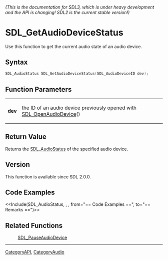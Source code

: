 ====== (This is the documentation for SDL3, which is under heavy development and the API is changing! SDL2 is the current stable version!) ======
= SDL_GetAudioDeviceStatus =

Use this function to get the current audio state of an audio device.

== Syntax ==

<syntaxhighlight lang='c'>
SDL_AudioStatus SDL_GetAudioDeviceStatus(SDL_AudioDeviceID dev);
</syntaxhighlight>

== Function Parameters ==

{|
|'''dev'''
|the ID of an audio device previously opened with [[SDL_OpenAudioDevice]]()
|}

== Return Value ==

Returns the [[SDL_AudioStatus]] of the specified audio device.

== Version ==

This function is available since SDL 2.0.0.

== Code Examples ==

<<Include(SDL_AudioStatus, , , from="== Code Examples ==", to="== Remarks ==")>>

== Related Functions ==

:[[SDL_PauseAudioDevice]]

----
[[CategoryAPI]], [[CategoryAudio]]


